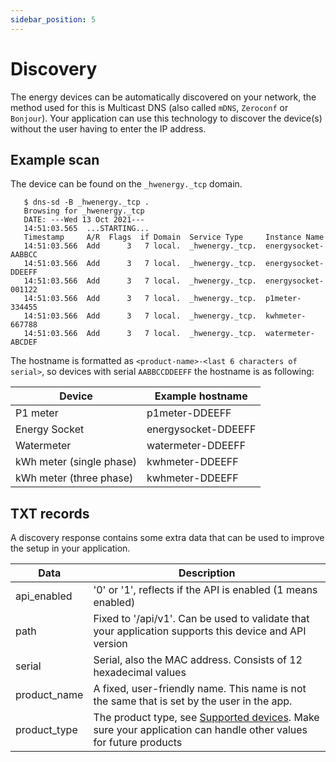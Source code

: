 ```yaml
---
sidebar_position: 5
---
```



# Discovery

The energy devices can be automatically discovered on your network, the method used for this is <Link to="https://www.ionos.com/digitalguide/server/know-how/multicast-dns/">Multicast DNS</Link> (also called `mDNS`, `Zeroconf` or `Bonjour`). Your application can use this technology to discover the device(s) without the user having to enter the IP address.

## Example scan

The device can be found on the `_hwenergy._tcp` domain.

```
   $ dns-sd -B _hwenergy._tcp .
   Browsing for _hwenergy._tcp
   DATE: ---Wed 13 Oct 2021---
   14:51:03.565  ...STARTING...
   Timestamp     A/R  Flags  if Domain  Service Type     Instance Name
   14:51:03.566  Add      3   7 local.  _hwenergy._tcp.  energysocket-AABBCC
   14:51:03.566  Add      3   7 local.  _hwenergy._tcp.  energysocket-DDEEFF
   14:51:03.566  Add      3   7 local.  _hwenergy._tcp.  energysocket-001122
   14:51:03.566  Add      3   7 local.  _hwenergy._tcp.  p1meter-334455
   14:51:03.566  Add      3   7 local.  _hwenergy._tcp.  kwhmeter-667788
   14:51:03.566  Add      3   7 local.  _hwenergy._tcp.  watermeter-ABCDEF
```

The hostname is formatted as `<product-name>-<last 6 characters of serial>`, so devices with serial `AABBCCDDEEFF` the hostname is as following:

| Device                   | Example hostname    |
| ------------------------ | ------------------- |
| P1 meter                 | p1meter-DDEEFF      |
| Energy Socket            | energysocket-DDEEFF |
| Watermeter               | watermeter-DDEEFF   |
| kWh meter (single phase) | kwhmeter-DDEEFF     |
| kWh meter (three phase)  | kwhmeter-DDEEFF     |

## TXT records

A discovery response contains some extra data that can be used to improve the setup in your application.

| Data         | Description                                                                                                                                                |
| ------------ | ---------------------------------------------------------------------------------------------------------------------------------------------------------- |
| api_enabled  | '0' or '1', reflects if the API is enabled (1 means enabled)                                                                                               |
| path         | Fixed to '/api/v1'. Can be used to validate that your application supports this device and API version                                                     |
| serial       | Serial, also the MAC address. Consists of 12 hexadecimal values                                                                                            |
| product_name | A fixed, user-friendly name. This name is not the same that is set by the user in the app.                                                                 |
| product_type | The product type, see [Supported devices](/docs/getting-started#supported-devices). Make sure your application can handle other values for future products |
